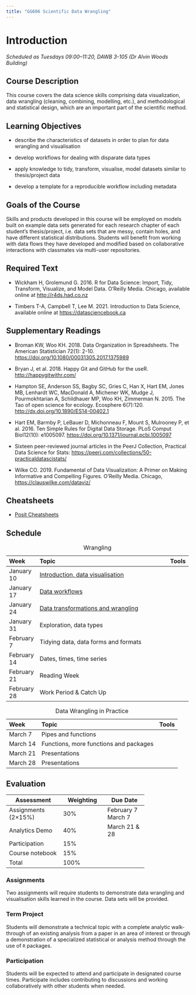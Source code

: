 ```yaml
---
title: "GG606 Scientific Data Wrangling"
---
```


# Introduction

*Scheduled as Tuesdays 09:00--11:20, DAWB 3-105 (Dr Alvin Woods Building)*

## Course Description

This course covers the data science skills comprising data visualization, data wrangling (cleaning, combining, modelling, etc.), and methodological and statistical design, which are an important part of the scientific method.

## Learning Objectives

-   describe the characteristics of datasets in order to plan for data wrangling and visualisation

-   develop workflows for dealing with disparate data types

-   apply knowledge to tidy, transform, visualise, model datasets similar to thesis/project data

-   develop a template for a reproducible workflow including metadata

## Goals of the Course

Skills and products developed in this course will be employed on models built on example data sets generated for each research chapter of each student's thesis/project, i.e. data sets that are messy, contain holes, and have different statistical distributions. Students will benefit from working with data flows they have developed and modified based on collaborative interactions with classmates via multi-user repositories.

## Required Text

-   Wickham H, Grolemund G. 2016. R for Data Science: Import, Tidy, Transform, Visualize, and Model Data. O'Reilly Media. Chicago, available online at [http://r4ds.had.co.nz](http://r4ds.had.co.nz/){.uri}

-   Timbers T-A, Campbell T, Lee M. 2021. Introduction to Data Science, available online at [https://datasciencebook.ca](https://datasciencebook.ca/){.uri}

## Supplementary Readings

-   Broman KW, Woo KH. 2018. Data Organization in Spreadsheets. The American Statistician 72(1): 2-10. <https://doi.org/10.1080/00031305.2017.1375989>

-   Bryan J, et al. 2018. Happy Git and GitHub for the useR. <http://happygitwithr.com/>

-   Hampton SE, Anderson SS, Bagby SC, Gries C, Han X, Hart EM, Jones MB, Lenhardt WC, MacDonald A, Michener WK, Mudge J, Pourmokhtarian A, Schildhauer MP, Woo KH, Zimmerman N. 2015. The Tao of open science for ecology. Ecosphere 6(7):120. <http://dx.doi.org/10.1890/ES14-00402.1>

-   Hart EM, Barmby P, LeBauer D, Michonneau F, Mount S, Mulrooney P, et al. 2016. Ten Simple Rules for Digital Data Storage. PLoS Comput Biol12(10): e1005097. <https://doi.org/10.1371/journal.pcbi.1005097>

-   Sixteen peer-reviewed journal articles in the PeerJ Collection, Practical Data Science for Stats: <https://peerj.com/collections/50-practicaldatascistats/>

-   Wilke CO. 2019. Fundamental of Data Visualization: A Primer on Making Informative and Compelling Figures. O'Reilly Media. Chicago, <https://clauswilke.com/dataviz/>

## Cheatsheets

-   [Posit Cheatsheets](https://posit.co/resources/cheatsheets/)

## Schedule

+-------------+----------------------------------------------------------------------------+---------+
| Week        | Topic                                                                      | Tools   |
+:============+:===========================================================================+:========+
| January 10  | [Introduction, data visualisation](lecs/1-intro-data-vis.pdf)              |         |
+-------------+----------------------------------------------------------------------------+---------+
| January 17  | [Data workflows](lecs/2-workflows.pdf)                                     |         |
+-------------+----------------------------------------------------------------------------+---------+
| January 24  | [Data transformations and wrangling](lecs/3-transformations-wrangling.pdf) |         |
+-------------+----------------------------------------------------------------------------+---------+
| January 31  | Exploration, data types                                                    |         |
+-------------+----------------------------------------------------------------------------+---------+
| February 7  | Tidying data, data forms and formats                                       |         |
+-------------+----------------------------------------------------------------------------+---------+
| February 14 | Dates, times, time series                                                  |         |
+-------------+----------------------------------------------------------------------------+---------+
| February 21 | Reading Week                                                               |         |
+-------------+----------------------------------------------------------------------------+---------+
| February 28 | Work Period & Catch Up                                                     |         |
+-------------+----------------------------------------------------------------------------+---------+

: Wrangling

| Week     | Topic                                  | Tools |
|:---------|:---------------------------------------|:------|
| March 7  | Pipes and functions                    |       |
| March 14 | Functions, more functions and packages |       |
| March 21 | Presentations                          |       |
| March 28 | Presentations                          |       |

: Data Wrangling in Practice

## Evaluation

+---------------------+---------------+---------------+
| Assessment          | Weighting     | Due Date      |
+=====================+===============+===============+
| Assignments (2×15%) | 30%           | February 7\   |
|                     |               | March 7       |
+---------------------+---------------+---------------+
| Analytics Demo      | 40%           | March 21 & 28 |
+---------------------+---------------+---------------+
| Participation       | 15%           |               |
+---------------------+---------------+---------------+
| Course notebook     | 15%           |               |
+---------------------+---------------+---------------+
| Total               | 100%          |               |
+---------------------+---------------+---------------+

### Assignments

Two assignments will require students to demonstrate data wrangling and visualisation skills learned in the course. Data sets will be provided.

### Term Project

Students will demonstrate a technical topic with a complete analytic walk-through of an existing analysis from a paper in an area of interest or through a demonstration of a specialized statistical or analysis method through the use of `R` packages.

### Participation

Students will be expected to attend and participate in designated course times. Participate includes contributing to discussions and working collaboratively with other students when needed.
